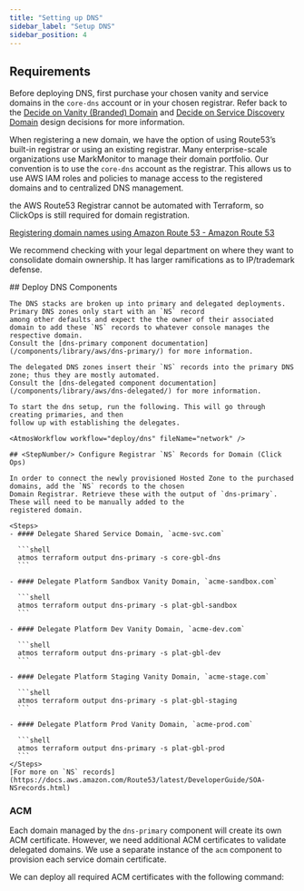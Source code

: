 ```yaml
---
title: "Setting up DNS"
sidebar_label: "Setup DNS"
sidebar_position: 4
---
```


## Requirements

Before deploying DNS, first purchase your chosen vanity and service domains in the `core-dns` account or in your chosen registrar. Refer back to the [Decide on Vanity (Branded) Domain](/layers/network/design-decisions/decide-on-vanity-branded-domain/) and [Decide on Service Discovery Domain](/layers/network/design-decisions/decide-on-service-discovery-domain/) design decisions for more information.

When registering a new domain, we have the option of using Route53’s built-in registrar or using an existing registrar. Many enterprise-scale organizations use MarkMonitor to manage their domain portfolio. Our convention is to use the `core-dns` account as the registrar. This allows us to use AWS IAM roles and policies to manage access to the registered domains and to centralized DNS management.

<Note>the AWS Route53 Registrar cannot be automated with Terraform, so ClickOps is still required for domain registration.</Note>

[Registering domain names using Amazon Route 53 - Amazon Route 53](https://docs.aws.amazon.com/Route53/latest/DeveloperGuide/registrar.html)

We recommend checking with your legal department on where they want to consolidate domain ownership. It has larger
ramifications as to IP/trademark defense.

<Steps>
  <Step>
    ## <StepNumber/> Deploy DNS Components

    The DNS stacks are broken up into primary and delegated deployments. Primary DNS zones only start with an `NS` record
    among other defaults and expect the the owner of their associated domain to add these `NS` records to whatever console manages the respective domain.
    Consult the [dns-primary component documentation](/components/library/aws/dns-primary/) for more information.

    The delegated DNS zones insert their `NS` records into the primary DNS zone; thus they are mostly automated.
    Consult the [dns-delegated component documentation](/components/library/aws/dns-delegated/) for more information.

    To start the dns setup, run the following. This will go through creating primaries, and then
    follow up with establishing the delegates.

    <AtmosWorkflow workflow="deploy/dns" fileName="network" />
  </Step>

  <Step>

    ## <StepNumber/> Configure Registrar `NS` Records for Domain (Click Ops)

    In order to connect the newly provisioned Hosted Zone to the purchased domains, add the `NS` records to the chosen
    Domain Registrar. Retrieve these with the output of `dns-primary`. These will need to be manually added to the
    registered domain.

    <Steps>
    - #### Delegate Shared Service Domain, `acme-svc.com`

      ```shell
      atmos terraform output dns-primary -s core-gbl-dns
      ```

    - #### Delegate Platform Sandbox Vanity Domain, `acme-sandbox.com`

      ```shell
      atmos terraform output dns-primary -s plat-gbl-sandbox
      ```

    - #### Delegate Platform Dev Vanity Domain, `acme-dev.com`

      ```shell
      atmos terraform output dns-primary -s plat-gbl-dev
      ```

    - #### Delegate Platform Staging Vanity Domain, `acme-stage.com`

      ```shell
      atmos terraform output dns-primary -s plat-gbl-staging
      ```

    - #### Delegate Platform Prod Vanity Domain, `acme-prod.com`

      ```shell
      atmos terraform output dns-primary -s plat-gbl-prod
      ```
    </Steps>
    [For more on `NS` records](https://docs.aws.amazon.com/Route53/latest/DeveloperGuide/SOA-NSrecords.html)
  </Step>
</Steps>

### ACM

Each domain managed by the `dns-primary` component will create its own ACM certificate. However, we need additional ACM certificates to validate delegated domains.
We use a separate instance of the `acm` component to provision each service domain certificate.

We can deploy all required ACM certificates with the following command:

<AtmosWorkflow workflow="deploy/acm" fileName="network" />
